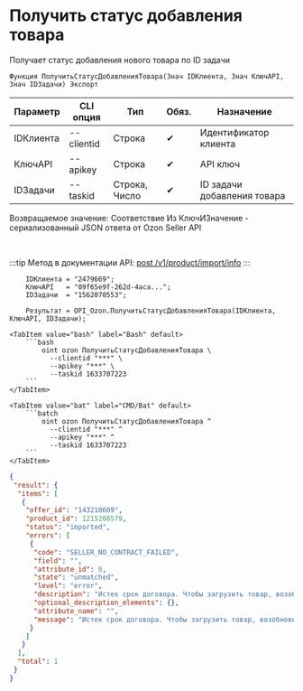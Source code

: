 ﻿---
sidebar_position: 18
---


# Получить статус добавления товара
 Получает статус добавления нового товара по ID задачи



`Функция ПолучитьСтатусДобавленияТовара(Знач IDКлиента, Знач КлючAPI, Знач IDЗадачи) Экспорт`

  | Параметр | CLI опция | Тип | Обяз. | Назначение |
  |-|-|-|-|-|
  | IDКлиента | --clientid | Строка | &#x2714; | Идентификатор клиента |
  | КлючAPI | --apikey | Строка | &#x2714; | API ключ |
  | IDЗадачи | --taskid | Строка, Число | &#x2714; | ID задачи добавления товара |

  
  Возвращаемое значение:   Соответствие Из КлючИЗначение - сериализованный JSON ответа от Ozon Seller API

<br/>

:::tip
Метод в документации API: [post /v1/product/import/info](https://docs.ozon.ru/api/seller/#operation/ProductAPI_GetImportProductsInfo)
:::
<br/>



```bsl title="Пример использования для 1С:Предприятие/OneScript"
    IDКлиента = "2479669";
    КлючAPI   = "09f65e9f-262d-4aca...";
    IDЗадачи  = "1562070553";

    Результат = OPI_Ozon.ПолучитьСтатусДобавленияТовара(IDКлиента, КлючAPI, IDЗадачи);
```
    

 <Tabs>
  
    <TabItem value="bash" label="Bash" default>
        ```bash
            oint ozon ПолучитьСтатусДобавленияТовара \
              --clientid "***" \
              --apikey "***" \
              --taskid 1633707223
        ```
    </TabItem>
  
    <TabItem value="bat" label="CMD/Bat" default>
        ```batch
            oint ozon ПолучитьСтатусДобавленияТовара ^
              --clientid "***" ^
              --apikey "***" ^
              --taskid 1633707223
        ```
    </TabItem>
</Tabs>


```json title="Результат"
{
 "result": {
  "items": [
   {
    "offer_id": "143210609",
    "product_id": 1215208579,
    "status": "imported",
    "errors": [
     {
      "code": "SELLER_NO_CONTRACT_FAILED",
      "field": "",
      "attribute_id": 0,
      "state": "unmatched",
      "level": "error",
      "description": "Истек срок договора. Чтобы загрузить товар, возобновите договор в личном кабинете.",
      "optional_description_elements": {},
      "attribute_name": "",
      "message": "Истек срок договора. Чтобы загрузить товар, возобновите договор в личном кабинете."
     }
    ]
   }
  ],
  "total": 1
 }
}
```

